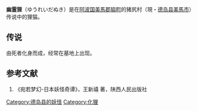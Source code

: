 '''幽霊狸'''（ゆうれいだぬき）是在[[阿波国|阿波国]][[美馬郡|美馬郡]][[脇町|脇町]]的猪尻村（現・[[德岛县|德岛县]][[美馬市|美馬市]]）传说中的狸猫。

== 传说 ==
由死者化身而成，经常在墓地上出现。

== 参考文献 ==
#《宛若梦幻-日本妖怪奇谭》，王新禧 著，陕西人民出版社

[[Category:德岛县的妖怪|Category:德岛县的妖怪]]
[[Category:化狸|Category:化狸]]